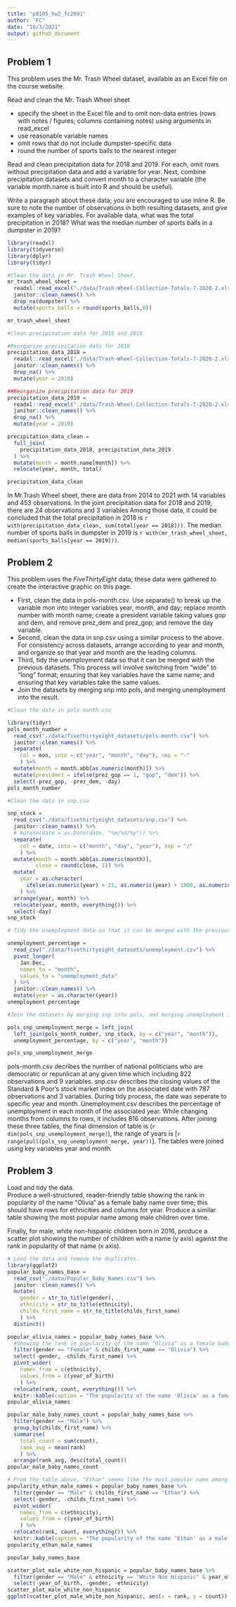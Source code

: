 ```yaml
---
title: "p8105_hw2_fc2691"
author: "FC"
date: "10/3/2021"
output: github_document
---
```


## Problem 1  

This problem uses the Mr. Trash Wheel dataset, available as an Excel file on the course website.  

Read and clean the Mr. Trash Wheel sheet

- specify the sheet in the Excel file and to omit non-data entries (rows with notes / figures; columns containing notes) using arguments in read_excel
- use reasonable variable names
- omit rows that do not include dumpster-specific data
- round the number of sports balls to the nearest integer  

Read and clean precipitation data for 2018 and 2019. For each, omit rows without precipitation data and add a variable for year. Next, combine precipitation datasets and convert month to a character variable (the variable month.name is built into R and should be useful).

Write a paragraph about these data; you are encouraged to use inline R. Be sure to note the number of observations in both resulting datasets, and give examples of key variables. For available data, what was the total precipitation in 2018? What was the median number of sports balls in a dumpster in 2019? 

```r
library(readxl)
library(tidyverse)
library(dplyr)
library(tidyr)

#Clean the data in Mr. Trash Wheel Sheet. 
mr_trash_wheel_sheet =
  readxl::read_excel("./data/Trash-Wheel-Collection-Totals-7-2020-2.xlsx", range = "A2:N534") %>%
  janitor::clean_names() %>%
  drop_na(dumpster) %>% 
  mutate(sports_balls = round(sports_balls,0))

mr_trash_wheel_sheet

#clean precipitation data for 2018 and 2019

#Reorganize precipitation data for 2018
precipitation_data_2018 = 
  readxl::read_excel("./data/Trash-Wheel-Collection-Totals-7-2020-2.xlsx", sheet = "2018 Precipitation", range = "A2:B15") %>% 
  janitor::clean_names() %>%
  drop_na() %>% 
  mutate(year = 2018)

##Reorganize precipitation data for 2019
precipitation_data_2019 = 
  readxl::read_excel("./data/Trash-Wheel-Collection-Totals-7-2020-2.xlsx", sheet = "2019 Precipitation", range = "A2:B15") %>% 
  janitor::clean_names() %>%
  drop_na() %>% 
  mutate(year = 2019)

precipitation_data_clean = 
  full_join(
    precipitation_data_2018, precipitation_data_2019
  ) %>% 
  mutate(month = month.name[month]) %>% 
  relocate(year, month, total)

precipitation_data_clean

```

In Mr.Trash Wheel sheet, there are data from 2014 to 2021 with 14 variables and 453 observations. In the joint precipitation data for 2018 and 2019, there are 24 observations and 3 variables  Among those data, it could be concluded that the total precipitation in 2018 is `r with(precipitation_data_clean, sum(total[year == 2018]))`. The median number of sports balls in dumpster in 2019 is `r with(mr_trash_wheel_sheet, median(sports_balls[year == 2019]))`.

## Problem 2  

This problem uses the *FiveThirtyEight* data; these data were gathered to create the interactive graphic on this page.  

- First, clean the data in pols-month.csv. Use separate() to break up the variable mon into integer variables year, month, and day; replace month number with month name; create a president variable taking values gop and dem, and remove prez_dem and prez_gop; and remove the day variable.  
- Second, clean the data in snp.csv using a similar process to the above. For consistency across datasets, arrange according to year and month, and organize so that year and month are the leading columns.
- Third, tidy the unemployment data so that it can be merged with the previous datasets. This process will involve switching from “wide” to “long” format; ensuring that key variables have the same name; and ensuring that key variables take the same values.
- Join the datasets by merging snp into pols, and merging unemployment into the result.



```r
#Clean the data in pols-month.csv

library(tidyr)
pols_month_number = 
  read_csv("./data/fivethirtyeight_datasets/pols-month.csv") %>% 
  janitor::clean_names() %>% 
  separate(
    col = mon, into = c("year", "month", "day"), sep = "-"
    ) %>% 
  mutate(month = month.abb[as.numeric(month)]) %>%
  mutate(president = ifelse(prez_gop == 1, "gop", "dem")) %>% 
  select(-prez_gop, -prez_dem, -day)
pols_month_number

#Clean the data in snp.csv

snp_stock =
  read_csv("./data/fivethirtyeight_datasets/snp.csv") %>%
  janitor::clean_names() %>% 
  # mutate(date = as.Date(date, "%m/%d/%y")) %>%
  separate(
    col = date, into = c("month", "day", "year"), sep = "/"
    ) %>% 
  mutate(month = month.abb[as.numeric(month)], 
         close = round(close, 1)) %>% 
  mutate(
    year = as.character(
      ifelse(as.numeric(year) > 21, as.numeric(year) + 1900, as.numeric(year) + 2000))
    ) %>% 
  arrange(year, month) %>% 
  relocate(year, month, everything()) %>% 
  select(-day)
snp_stock

# Tidy the unemployment data so that it can be merged with the previous datasets.

unemployment_percentage =
  read_csv("./data/fivethirtyeight_datasets/unemployment.csv") %>%
  pivot_longer(
    Jan:Dec, 
    names_to = "month", 
    values_to = "unemployment_data"
  ) %>% 
  janitor::clean_names() %>%  
  mutate(year = as.character(year))
unemployment_percentage 

#Join the datasets by merging snp into pols, and merging unemployment into the result.

pols_snp_unemployment_merge = left_join(
  left_join(pols_month_number, snp_stock, by = c("year", "month")), 
  unemployment_percentage, by = c("year", "month"))

pols_snp_unemployment_merge
```

pols-month.csv decribes the number of national politicians who are democratic or repunlican at any given time which including 822 observations and 9 variables. snp.csv describes the closing values of the Standard & Poor’s stock market index on the associated date with 787 observations and 3 variables. During tidy process, the date was seperate to specific year and month. Unemployment.csv describes the percentage of unemployment in each month of the associated year. While changing months from columns to rows, it includes 816 observations. After joining these three tables, the final dimension of table is (`r dim(pols_snp_unemployment_merge)`), the range of years is [`r range(pull(pols_snp_unemployment_merge, year))`]. The tables were joined using key variables year and month. 

## Problem 3  

Load and tidy the data.   
Produce a well-structured, reader-friendly table showing the rank in popularity of the name “Olivia” as a female baby name over time; this should have rows for ethnicities and columns for year. Produce a similar table showing the most popular name among male children over time.

Finally, for male, white non-hispanic children born in 2016, produce a scatter plot showing the number of children with a name (y axis) against the rank in popularity of that name (x axis).
```r

# Load the data and remove the duplicates. 
library(ggplot2)
popular_baby_names_base =
  read_csv("./data/Popular_Baby_Names.csv") %>%
  janitor::clean_names() %>% 
  mutate(
    gender = str_to_title(gender), 
    ethnicity = str_to_title(ethnicity), 
    childs_first_name = str_to_title(childs_first_name)
    ) %>% 
  distinct()

popular_olivia_names = popular_baby_names_base %>% 
  #Showing the rank in popularity of the name “Olivia” as a female baby name over time
  filter(gender == "Female" & childs_first_name == "Olivia") %>% 
  select(-gender, -childs_first_name) %>%
  pivot_wider(
    names_from = c(ethnicity),
    values_from = c(year_of_birth)
    ) %>% 
  relocate(rank, count, everything()) %>% 
  knitr::kable(caption = "The popularity of the name 'Olivia' as a female baby over time")
popular_olivia_names

popular_male_baby_names_count = popular_baby_names_base %>% 
  filter(gender == "Male") %>% 
  group_by(childs_first_name) %>%
  summarise(
    total_count = sum(count), 
    rank_avg = mean(rank)
    ) %>% 
  arrange(rank_avg, desc(total_count))
popular_male_baby_names_count

# From the table above, "Ethan" seems like the most popular name among male children over time. 
popularity_ethan_male_names = popular_baby_names_base %>% 
  filter(gender == "Male" & childs_first_name == "Ethan") %>% 
  select(-gender, -childs_first_name) %>%
  pivot_wider(
    names_from = c(ethnicity),
    values_from = c(year_of_birth)
    ) %>% 
  relocate(rank, count, everything()) %>% 
  knitr::kable(caption = "The popularity of the name 'Ethan' as a male baby over time")
popularity_ethan_male_names

popular_baby_names_base

scatter_plot_male_white_non_hispanic = popular_baby_names_base %>% 
  filter(gender == "Male" & ethnicity == "White Non Hispanic" & year_of_birth == 2016) %>% 
  select(-year_of_birth, -gender, -ethnicity)
scatter_plot_male_white_non_hispanic 
ggplot(scatter_plot_male_white_non_hispanic, aes(x = rank, y = count)) + geom_point()
``` 



